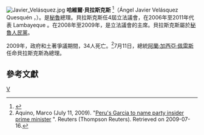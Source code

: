 {{noteTA
|1=zh-cn:哈维尔;zh-tw:哈維耶;zh-hk:查維爾;zh-hant:哈維爾;zh-mo:查維爾;
|2=zh-tw:維拉斯格;zh-hans:贝拉斯克斯;zh-hant:貝拉斯克斯;
}}
[[File:Javier_Velásquez.jpg|thumb]]
'''哈維爾·貝拉斯克斯''' <ref>{{Cite web |url=http://www.google.com/hostednews/afp/article/ALeqM5gaxOuHCwrZs9tn1sZuKeoD4IKaaA |title=Peru names new prime minister |accessdate=2009-07-16 |archive-date=2012-12-10 |archive-url=https://archive.today/20121210122819/http://www.google.com/hostednews/afp/article/ALeqM5gaxOuHCwrZs9tn1sZuKeoD4IKaaA |dead-url=no }}</ref>（Ángel Javier Velásquez Quesquén ，{{bd|1959年|11月9日||}}）。是[[秘魯|秘魯]]總理。貝拉斯克斯任4屆立法議會，在2006年至2011年代表 Lambayeque 。在2008年至2009年，是立法議會的主席。貝拉斯克斯屬於[[秘魯人民黨|秘魯人民黨]]。

2009年，政府和土著爭議期間，34人死亡。<ref>Aquino, Marco (July 11, 2009). "[http://www.reuters.com/article/marketsNews/idUSN1127919620090711 Peru's Garcia to name party insider prime minister] {{Wayback|url=http://www.reuters.com/article/marketsNews/idUSN1127919620090711 |date=20090719162719 }}". Reuters (Thompson Reuters). Retrieved on 2009-07-16.</ref>7月11日，總統[[阿蘭·加西亞·佩雷斯|阿蘭·加西亞·佩雷斯]]任命貝拉斯克斯為總理。

== 參考文獻 ==
{{reflist}}

{{commonscat|Javier Velásquez}}

{{Authority control}}
[[Category:秘魯總理|V]]